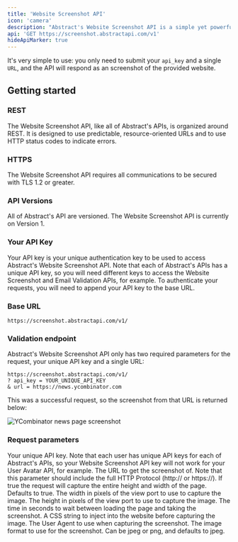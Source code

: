 ```yaml
---
title: 'Website Screenshot API'
icon: 'camera'
description: "Abstract's Website Screenshot API is a simple yet powerful REST API that allows you to request an image of a given URL. It accepts but does not require various customizations on the image capture and rendering, such as setting a capture delay, injecting custom CSS, and specifying the capture's view port."
api: 'GET https://screenshot.abstractapi.com/v1'
hideApiMarker: true
---
```


It's very simple to use: you only need to submit your `api_key` and a single `URL`, and the API will respond as an screenshot of the provided website.

## Getting started

### REST

The Website Screenshot API, like all of Abstract's APIs, is organized around REST. It is designed to use predictable, resource-oriented URLs and to use HTTP status codes to indicate errors.

### HTTPS

The Website Screenshot API requires all communications to be secured with TLS 1.2 or greater.

### API Versions

All of Abstract's API are versioned. The Website Screenshot API is currently on Version 1.

### Your API Key

Your API key is your unique authentication key to be used to access Abstract's Website Screenshot API. Note that each of Abstract's APIs has a unique API key, so you will need different keys to access the Website Screenshot and Email Validation APIs, for example. To authenticate your requests, you will need to append your API key to the base URL.

### Base URL

```
https://screenshot.abstractapi.com/v1/
```

### Validation endpoint

Abstract's Website Screenshot API only has two required parameters for the request, your unique API key and a single URL:

```
https://screenshot.abstractapi.com/v1/
? api_key = YOUR_UNIQUE_API_KEY
& url = https://news.ycombinator.com
```

This was a successful request, so the screenshot from that URL is returned below:

<img alt="YCombinator news page screenshot" src="/assets/screenshot.png"></img>

### Request parameters

<ParamField query="api_key" type="String" required>
  Your unique API key. Note that each user has unique API keys for each of Abstract's APIs, so your Website Screenshot API key will not work for your User Avatar API, for example.
</ParamField>

<ParamField query="url" type="String" required>
  The URL to get the screenshot of. Note that this parameter should include the full HTTP Protocol (http:// or https://).
</ParamField>

<ParamField query="capture_full_page" type="Boolean">
  If true the request will capture the entire height and width of the page. Defaults to true.
</ParamField>

<ParamField query="width" type="Integer">
  The width in pixels of the view port to use to capture the image.
</ParamField>

<ParamField query="height" type="Integer">
  The height in pixels of the view port to use to capture the image.
</ParamField>

<ParamField query="delay" type="Integer">
  The time in seconds to wait between loading the page and taking the screenshot.
</ParamField>

<ParamField query="css_injection" type="String">
  A CSS string to inject into the website before capturing the image.
</ParamField>

<ParamField query="user_agent" type="String">
  The User Agent to use when capturing the screenshot.
</ParamField>

<ParamField query="export_format" type="String">
  The image format to use for the screenshot. Can be jpeg or png, and defaults to jpeg.
</ParamField>
